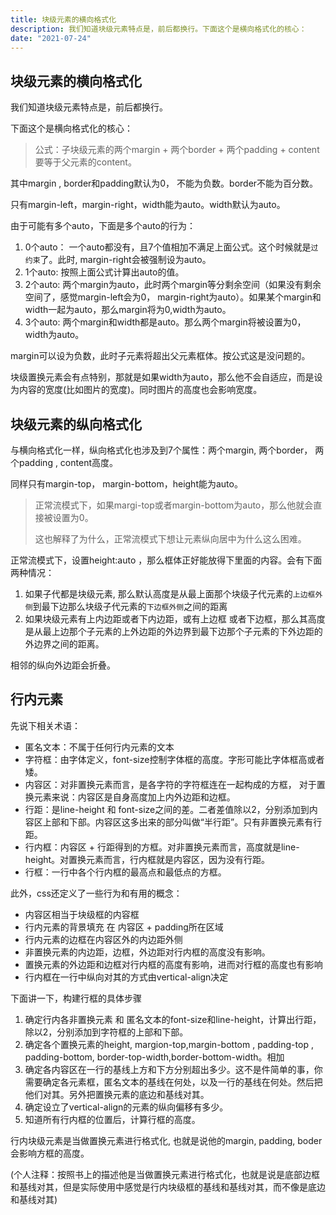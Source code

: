 ```yaml
---
title: 块级元素的横向格式化
description: 我们知道块级元素特点是，前后都换行。下面这个是横向格式化的核心：
date: "2021-07-24"
---
```

## 块级元素的横向格式化

我们知道块级元素特点是，前后都换行。

下面这个是横向格式化的核心：

> 公式：子块级元素的两个margin + 两个border + 两个padding + content要等于父元素的content。

其中margin , border和padding默认为0， 不能为负数。border不能为百分数。

只有margin-left，margin-right，width能为auto。width默认为auto。

由于可能有多个auto，下面是多个auto的行为：

1. 0个auto： 一个auto都没有，且7个值相加不满足上面公式。这个时候就是`过约束`了。此时, margin-right会被强制设为auto。
2. 1个auto:  按照上面公式计算出auto的值。
3. 2个auto:  两个margin为auto，此时两个margin等分剩余空间（如果没有剩余空间了，感觉margin-left会为0， margin-right为auto）。如果某个margin和width一起为auto，那么margin将为0,width为auto。
4. 3个auto: 两个margin和width都是auto。那么两个margin将被设置为0，width为auto。



margin可以设为负数，此时子元素将超出父元素框体。按公式这是没问题的。

块级置换元素会有点特别，那就是如果width为auto，那么他不会自适应，而是设为内容的宽度(比如图片的宽度)。同时图片的高度也会影响宽度。

## 块级元素的纵向格式化

与横向格式化一样，纵向格式化也涉及到7个属性：两个margin, 两个border， 两个padding , content高度。

同样只有margin-top， margin-bottom，height能为auto。

> 正常流模式下，如果margi-top或者margin-bottom为auto，那么他就会直接被设置为0。
>
> 这也解释了为什么，正常流模式下想让元素纵向居中为什么这么困难。



正常流模式下，设置height:auto ，那么框体正好能放得下里面的内容。会有下面两种情况：

1. 如果子代都是块级元素, 那么默认高度是从最上面那个块级子代元素的`上边框外侧`到最下边那么块级子代元素的`下边框外侧`之间的距离
2. 如果块级元素有上内边距或者下内边距，或有上边框 或者下边框，那么其高度是从最上边那个子元素的上外边距的外边界到最下边那个子元素的下外边距的外边界之间的距离。



相邻的纵向外边距会折叠。

## 行内元素

先说下相关术语：

- 匿名文本：不属于任何行内元素的文本
- 字符框：由字体定义，font-size控制字体框的高度。字形可能比字体框高或者矮。
- 内容区：对非置换元素而言，是各字符的字符框连在一起构成的方框， 对于置换元素来说：内容区是自身高度加上内外边距和边框。
- 行距：是line-height 和 font-size之间的差。二者差值除以2，分别添加到内容区上部和下部。内容区这多出来的部分叫做“半行距”。只有非置换元素有行距。
- 行内框：内容区 + 行距得到的方框。对非置换元素而言，高度就是line-height。对置换元素而言，行内框就是内容区，因为没有行距。
- 行框：一行中各个行内框的最高点和最低点的方框。



此外，css还定义了一些行为和有用的概念：

- 内容区相当于块级框的内容框
- 行内元素的背景填充 在 内容区 + padding所在区域
- 行内元素的边框在内容区外的内边距外侧
- 非置换元素的内边距，边框，外边距对行内框的高度没有影响。
- 置换元素的外边距和边框对行内框的高度有影响，进而对行框的高度也有影响
- 行内框在一行中纵向对其的方式由vertical-align决定

下面讲一下，构建行框的具体步骤

1. 确定行内各非置换元素 和 匿名文本的font-size和line-height，计算出行距，除以2，分别添加到字符框的上部和下部。
2. 确定各个置换元素的height, margion-top,margin-bottom , padding-top , padding-bottom, border-top-width,border-bottom-width。相加
3. 确定各内容区在一行的基线上方和下方分别超出多少。这不是件简单的事，你需要确定各元素框，匿名文本的基线在何处，以及一行的基线在何处。然后把他们对其。另外把置换元素的底边和基线对其。
4. 确定设立了vertical-align的元素的纵向偏移有多少。
5. 知道所有行内框的位置后，计算行框的高度。



行内块级元素是当做置换元素进行格式化, 也就是说他的margin, padding, boder会影响方框的高度。

(个人注释：按照书上的描述他是当做置换元素进行格式化，也就是说是底部边框和基线对其，但是实际使用中感觉是行内块级框的基线和基线对其，而不像是底边和基线对其)







